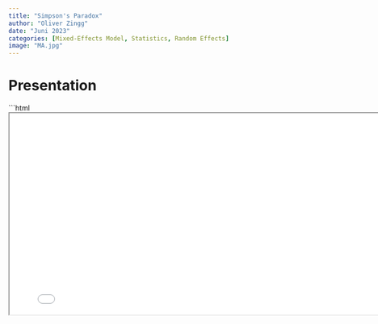 ```yaml
---
title: "Simpson's Paradox"
author: "Oliver Zingg"
date: "Juni 2023"
categories: [Mixed-Effects Model, Statistics, Random Effects]
image: "MA.jpg"
---
```



# Presentation


```html
<iframe src="_presi.html" width="800" height="400"></iframe>

